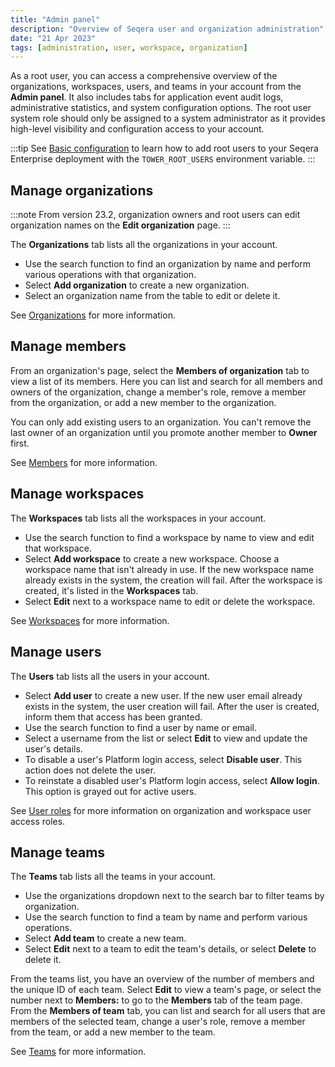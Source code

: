 ```yaml
---
title: "Admin panel"
description: "Overview of Seqera user and organization administration"
date: "21 Apr 2023"
tags: [administration, user, workspace, organization]
---
```


As a root user, you can access a comprehensive overview of the organizations, workspaces, users, and teams in your account from the **Admin panel**. It also includes tabs for application event audit logs, administrative statistics, and system configuration options. The root user system role should only be assigned to a system administrator as it provides high-level visibility and configuration access to your account.

:::tip
See [Basic configuration](../../version-24.2/enterprise/configuration/overview.mdx#basic-configuration) to learn how to add root users to your Seqera Enterprise deployment with the `TOWER_ROOT_USERS` environment variable.
:::

## Manage organizations

:::note
From version 23.2, organization owners and root users can edit organization names on the **Edit organization** page.
:::

The **Organizations** tab lists all the organizations in your account.

- Use the search function to find an organization by name and perform various operations with that organization.
- Select **Add organization** to create a new organization.
- Select an organization name from the table to edit or delete it.

See [Organizations](../orgs-and-teams/organizations) for more information. 

## Manage members

From an organization's page, select the **Members of organization** tab to view a list of its members. Here you can list and search for all members and owners of the organization, change a member's role, remove a member from the organization, or add a new member to the organization.

You can only add existing users to an organization. You can't remove the last owner of an organization until you promote another member to **Owner** first.

See [Members](../orgs-and-teams/organizations#members) for more information. 

## Manage workspaces

The **Workspaces** tab lists all the workspaces in your account. 

- Use the search function to find a workspace by name to view and edit that workspace.
- Select **Add workspace** to create a new workspace. Choose a workspace name that isn't already in use. If the new workspace name already exists in the system, the creation will fail. After the workspace is created, it's listed in the **Workspaces** tab.
- Select **Edit** next to a workspace name to edit or delete the workspace.

See [Workspaces](../orgs-and-teams/workspace-management) for more information.

## Manage users

The **Users** tab lists all the users in your account.

- Select **Add user** to create a new user. If the new user email already exists in the system, the user creation will fail. After the user is created, inform them that access has been granted.
- Use the search function to find a user by name or email.
- Select a username from the list or select **Edit** to view and update the user's details. 
- To disable a user's Platform login access, select **Disable user**. This action does not delete the user.
- To reinstate a disabled user's Platform login access, select **Allow login**. This option is grayed out for active users.

See [User roles](../orgs-and-teams/roles) for more information on organization and workspace user access roles. 

## Manage teams

The **Teams** tab lists all the teams in your account.

- Use the organizations dropdown next to the search bar to filter teams by organization.
- Use the search function to find a team by name and perform various operations.
- Select **Add team** to create a new team.
- Select **Edit** next to a team to edit the team's details, or select **Delete** to delete it.

From the teams list, you have an overview of the number of members and the unique ID of each team. Select **Edit** to view a team's page, or select the number next to **Members:** to go to the **Members** tab of the team page. From the **Members of team** tab, you can list and search for all users that are members of the selected team, change a user's role, remove a member from the team, or add a new member to the team.

See [Teams](../orgs-and-teams/organizations#teams) for more information. 
